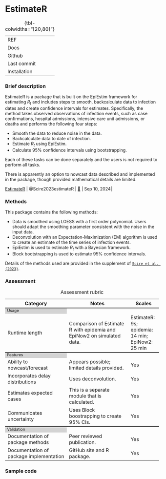 # EstimateR { .unnumbered}

| | 
|:---|:--------|
| REF| |
| Docs| |
| Github|  |
| Last commit| |
| Installation | |
: {tbl-colwidths="[20,80]"}

### Brief description

EstimateR is a package that is built on the EpiEstim framework for estimating $R_t$ and includes steps to smooth, backcalculate data to infection dates and create confidence intervals for estimates. Specifically, the method takes observed observations of infection events, such as case confirmations, hospital admissions, intensive care unit admissions, or deaths and performs the following four steps:

-   Smooth the data to reduce noise in the data.
-   Backcalculate data to date of infection.
-   Estimate $R_t$ using EpiEstim.
-   Calculate 95% confidence intervals using bootstrapping.

Each of these tasks can be done separately and the users is not required to perform all tasks.

There is apparently an option to nowcast data described and implemented in the package, though provided mathematical details are limited.

| [EstimateR](package_EstimateR.qmd) \| @Scire2023estimateR \| [🔗](https://github.com/covid-19-Re/estimateR) \| Sep 10, 2024\|

### Methods

This package contains the following methods:

-   Data is smoothed using LOESS with a first order polynomial. Users should adapt the smoothing parameter consistent with the noise in the input data.
-   Deconvolution with an Expectation-Maximization (EM) algorithm is used to create an estimate of the time series of infection events.
-   EpiEstim is used to estimate $R_t$ with a Bayesian framework.
-   Block bootstrapping is used to estimate 95% confidence intervals.

Details of the methods used are provided in the supplement of [`Scire et al. (2023)`](https://bmcbioinformatics.biomedcentral.com/articles/10.1186/s12859-023-05428-4).

### Assessment

```{=html}
<table>
    <caption>Assessment rubric</caption>
    <!---HEADING --->
    <tr style="border-top: none;">
      <th style="font-weight: bold; width: 40%">Category</th>
      <th style="font-weight: bold; width: 40%">Notes</th>
      <th style="font-weight: bold; width: 20%">Scales</th>
    </tr>
    
        <!------ SECTION 1: USAGE -------->
    <tr columnspan="3", style="background-color: lightgrey;border-top: 2px solid;margin-top: 1;margin-bottom: 1; line-height: 1;font-size: 0.8em;">
      <td> Usage </td>
    </tr>

    <tr>
        <td>Runtime length</td>
        <td>Comparison of Estimate R with epidemia and EpiNow2 on simulated data.</td>
        <td>
          EstimateR: 9s; epidemia: 14 min; EpiNow2: 25 min
        </td>
    </tr>
      
      <!------ SECTION 2: FEATURES -------->
    <tr columnspan="3", style="background-color: lightgrey;border-top: 2px solid;margin-top: 1;margin-bottom: 1; line-height: 1;font-size: 0.8em;">
      <td> Features </td>
    </tr>
        <tr>
        <td>Ability to nowcast/forecast</td>
        <td>Appears possible; limited details provided.</td>
        <td>
          Yes
                  </td>
    </tr>
                    <tr>
        <td>Incorporates delay distributions</td>
        <td>Uses deconvolution.</td>
        <td>
          Yes
        </td>
    </tr>
    
                        <tr>
        <td>Estimates expected cases </td>
        <td>This is a separate module that is calculated.</td>
        <td>
          Yes
        </td>
    </tr>

                        <tr>
        <td>Communicates uncertainty</td>
        <td>Uses Block boostrapping to create 95% CIs.</td>
        <td>
Yes
        </td>
    </tr>

      <!------ SECTION 3: Validation -------->
    <tr columnspan="3", style="background-color: lightgrey;border-top: 2px solid;margin-top: 1;margin-bottom: 1; line-height: 1;font-size: 0.8em;">
      <td> Validation </td>
    </tr>
    
                        <tr>
        <td>Documentation of package methods</td>
        <td>Peer reviewed publication.</td>
        <td>
          Yes
        </td>
    </tr>
    
                        <tr>
        <td>Documentation of package implementation</td>
        <td>GitHub site and R package.</td>
        <td>
          Yes
        </td>
    </tr>


</table>
```

### Sample code
